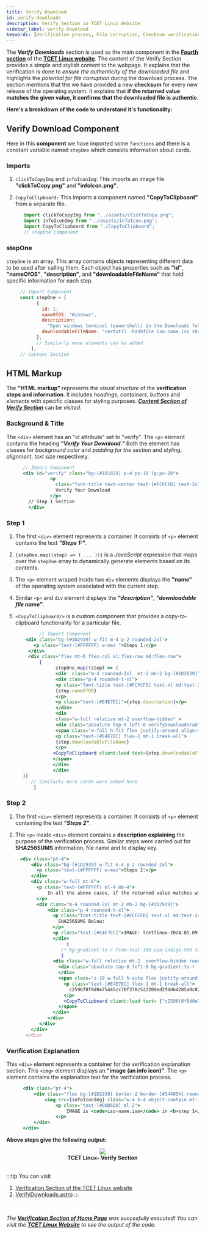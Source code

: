 ```yaml
---
title: Verify Download
id: verify-downloads
description: Verify Section in TCET Linux Website
sidebar_label: Verify Download
keywords: [Verification process, File corruption, Checksum verification, Authenticity, Verify Downloads.astro]
---
```


The ***Verify Downloads*** section is used as the main component in the [**Fourth section**](https://linux.tcetmumbai.in/#verify) of the [**TCET Linux website**](https://linux.tcetmumbai.in/). The content of the Verify Section provides a simple and stylish content to the webpage. It explains that the verification is done to _ensure the authenticity of the downloaded file_ and highlights the *potential for file corruption* during the download process. The section mentions that the we have provided a new **checksum** for every new release of the operating system. It explains that **if the returned value matches the given value, it confirms that the downloaded file is authentic**.

**Here's a breakdown of the code to understand it's functionality:**

## Verify Download Component
Here in this **component** we have imported some `functions` and there is a constant variable named `stepOne` which consists information about cards.

### Imports

1. `clickToCopyImg` and `infoIconImg`: This imports an image file **"clickToCopy.png"** and **"infoIcon.png"**.

3. `CopyToClipboard:` This imports a component named **"CopyToClipboard"** from a separate file.

     ```jsx title="VerifyDownloads.astro" {1-3} showLineNumbers
        import clickToCopyImg from "../assets/clickToCopy.png";
        import infoIconImg from "../assets/infoIcon.png";
        import CopyToClipboard from "./CopyToClipboard";
        // stepOne Component
     ```

### stepOne

`stepOne` is an array. This array contains objects representing different data to be used after calling them. Each object has properties such as **"id"**, **"nameOfOS"**, **"description"**, and **"downloadableFileName"** that hold specific information for each step.
 
   ```jsx title="VerifyDownloads.astro" {4-6,8} showLineNumbers
        // Import Component
        const stepOne = [
              {
                id: 1,
                nameOfOS: "Windows",
                description:
                  "Open windows terminal (powershell) in the Downloads folder or wherever the ISO is and type:",
                downloadableFileName: "certutil -hashfile iso-name.iso sha256",
              },
              // Similarly more elements can be added
            ];
        // Content Section
  ```

## HTML Markup

The **"HTML markup"** represents the *visual structure* of the **verification steps and information**.
It includes *headings*, *containers*, *buttons* and *elements* with specific classes for styling purposes.
[***Content Section of Verify Section***](https://github.com/tcet-opensource/tcet-linux-website/blob/main/src/components/VerifyDownloads.astro#L31-#L116) can be *visited*.

### Background & Title

The `<div>` element has an "id attribute" set to "verify". 
The `<p>` element contains the heading ***"Verify Your Download."*** Both the element has classes for *background color* and *padding for the section* and  *styling*, *alignment*, *text size* respectively.

  ```jsx title="VerifyDownloads.astro" {2,4,5,} showLineNumbers
        // Import Component
        <div id="verify" class="bg-[#101828] p-4 px-10 lg:px-20">
                  <p
                    class="font-title text-center text-[#FCFCFD] text-2xl md:text-4xl pt-2 pb-2" >
                    Verify Your Download
                  </p>
          // Step 1 Section
          </div>
  ```

### Step 1

1. The first `<div>` element represents a container. It consists of `<p>` element contains the text ***"Steps 1:"***.

2. `{stepOne.map((step) => ( ... ))}` is a *JavaScript* expression that maps over the `stepOne` array to dynamically generate elements based on its contents.

3. The `<p>` element wraped inside two `div` elements displays the **"name"** of the operating system associated with the current step.

4. Similar `<p>` and `div` element displays the ***"description"***, ***"downloadable file name"***.

5. `<CopyToClipboard/>` is a custom component that provides a copy-to-clipboard functionality for a particular file.

  ```jsx title="VerifyDownloads.astro" {3,7,11,13,20,22} showLineNumbers
              // Import Component
         <div class="bg-[#1D2939] w-fit m-4 p-2 rounded-2xl">
            <p class="text-[#FFFFFF] w-max ">Steps 1:</p>
          </div>
          <div class="flex mt-6 flex-col xl:flex-row md:flex-row">
              {
                    stepOne.map((step) => (
                    <div  class="m-4 rounded-2xl  mt-2 mb-2 bg-[#1D2939]">
                    <div class="p-4 rounded-t-xl">
                    <p class="font-title text-[#FCFCFD] text-xl md:text-2xl pt-2 pb-2">
                    {step.nameOfOS}
                    </p>
                    <p class="text-[#E4E7EC]">{step.description}</p>
                    </div>
                    <div
                    class="w-full relative mt-2 overflow-hidden" >
                    <div class="absolute top-0 left-0 verifyDownloadGradient h-20 w-full" />
                    <span class="w-full h-fit flex justify-around align-middle p-3 ">
                    <p class="text-[#E4E7EC] flex-1 mt-1 break-all">
                    {step.downloadableFileName}
                    </p>
                   <CopyToClipboard client:load text={step.downloadableFileName} />
                   </span>
                   </div>
                   </div>
        ))
           // Similarly more cards were added here
            }
  ```

### Step 2

1. The first `<div>` element represents a container. It consists of `<p>` element containing the text ***"Steps 2"***.

2. The `<p>` inside `<div>` element contains a **description explaining** the purpose of the verification process. Similar steps were carried out for **SHA256SUMS** information, file name and to display key.

 ```jsx title="VerifyDownloads.astro" {3,6-8,11-13,14,23-25,26} showLineNumbers
      <div class="pt-4">
          <div class="bg-[#1D2939] w-fit m-4 p-2 rounded-2xl">
            <p class="text-[#FFFFFF] w-max">Steps 2:</p>
          </div>
          <div class="w-full mt-6">
            <p class="text-[#FFFFFF] ml-4 mb-4">
                In all the above cases, if the returned value matches with the sha256sum given below, your download is authentic.
            </p>
            <div class="m-4 rounded-2xl mt-2 mb-2 bg-[#1D2939]">
                <div class="p-4 rounded-t-xl">
                  <p class="font-title text-[#FCFCFD] text-xl md:text-2xl pt-2 pb-2">
                    SHA256SUMS Below:
                  </p>
                  <p class="text-[#E4E7EC]">IMAGE: tcetlinux-2024.01.09-x86_64.iso</p>
                  </div>
                       {
                     /* bg-gradient-to-r from-teal-100 via-indigo-500 to-pink-300 opacity-100 rounded-b-xl */
                     }
                  <div class="w-full relative mt-2  overflow-hidden rounded-b-xl" >
                    <div class="absolute top-0 left-0 bg-gradient-to-r from-teal-100 via-indigo-500 to-pink-300 rounded-b-xl h-24 w-full opacity-50 blur-lg pointer-events-none" >
                    </div>
                    <span class="z-20 w-full h-auto flex justify-around align-middle p-3 " >
                      <p class="text-[#E4E7EC] flex-1 mt-1 break-all">
                        c2596f8f9d0e75445cc70f278c522289ed2fdd64285a9c82b3326ef4d6e200e8
                      </p>
                      <CopyToClipboard client:load text= {"c2596f8f9d0e75445cc70f278c522289ed2fdd64285a9c82b3326ef4d6e200e8"} />
                    </span>
                  </div>
                </div>
             </div>
          </div>
        </div>
  ```

### Verification Explanation 
This `<div>` element represents a container for the verification explanation section. This `<img>` element displays an **"image** **(an info icon)"**. The `<p>` element contains the explanation text for the verification process. 

  ```jsx title="VerifyDownloads.astro" {3,5} showLineNumbers
        <div class="pt-4">
            <div class="flex bg-[#1D2939] border-2 border-[#344054] rounded-xl m-4 p-4">
                <img src={infoIconImg} class="w-4 h-4 object-contain mt-1" />
                    <p class="text-[#D0D5DD] ml-2">
                        IMAGE is <code>iso-name.iso</code> in <b>step 1</b>. It is the file that you have downloaded. Verification is done to check the authenticity of the file you have downloaded. Large files may get corrupted in the download process. TCET Linux team provides a new checksum for every new release of the operating system.
                    </p>
            </div>
        </div>
  ```

**Above steps give the following output:**


<center>
  <img src = {VerifySection} style={{ border: "2px solid gray" }} />
  <b><figcaption>TCET Linux- Verify Section</figcaption></b>
</center>
<br />

:::tip
You can visit
1. [Verification Section of the TCET Linux website](https://linux.tcetmumbai.in/#verify)
2. [VerifyDownloads.astro](https://github.com/tcet-opensource/tcet-linux-website/blob/main/src/components/VerifyDownloads.astro)
:::
<br />

_The [**Verification Section of Home Page**](verify-downloads) was succesfully executed! You can visit the **[TCET Linux Website](https://linux.tcetmumbai.in/)** to see the output of the code._
